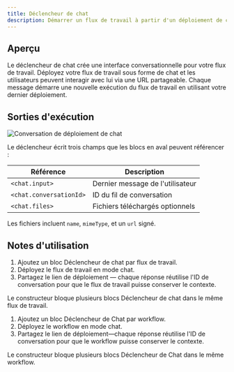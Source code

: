```yaml
---
title: Déclencheur de chat
description: Démarrer un flux de travail à partir d'un déploiement de chat
---
```



## Aperçu

Le déclencheur de chat crée une interface conversationnelle pour votre flux de travail. Déployez votre flux de travail sous forme de chat et les utilisateurs peuvent interagir avec lui via une URL partageable. Chaque message démarre une nouvelle exécution du flux de travail en utilisant votre dernier déploiement.

## Sorties d'exécution

<div className='flex justify-center my-6'>
  <Image
    src='/static/triggers/chat-trigger-light.png'
    alt='Conversation de déploiement de chat'
    width={400}
    height={250}
    className='rounded-xl border border-border shadow-sm'
  />
</div>

Le déclencheur écrit trois champs que les blocs en aval peuvent référencer :

| Référence | Description |
|-----------|-------------|
| `<chat.input>` | Dernier message de l'utilisateur |
| `<chat.conversationId>` | ID du fil de conversation |
| `<chat.files>` | Fichiers téléchargés optionnels |

Les fichiers incluent `name`, `mimeType`, et un `url` signé.

## Notes d'utilisation

1. Ajoutez un bloc Déclencheur de chat par flux de travail.
2. Déployez le flux de travail en mode chat.
3. Partagez le lien de déploiement — chaque réponse réutilise l'ID de conversation pour que le flux de travail puisse conserver le contexte.

<Callout type="info">
Le constructeur bloque plusieurs blocs Déclencheur de chat dans le même flux de travail.
</Callout>

1. Ajoutez un bloc Déclencheur de Chat par workflow.
2. Déployez le workflow en mode chat.
3. Partagez le lien de déploiement—chaque réponse réutilise l'ID de conversation pour que le workflow puisse conserver le contexte.

<Callout type="info">
Le constructeur bloque plusieurs blocs Déclencheur de Chat dans le même workflow.
</Callout>
